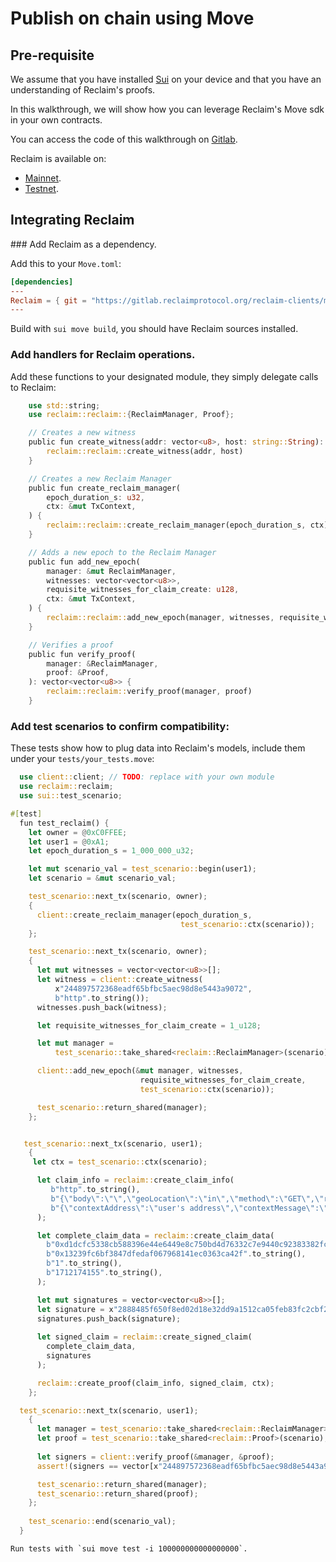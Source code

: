 
# Publish on chain using Move   

## Pre-requisite

We assume that you have installed [Sui](https://move-book.com/before-we-begin/install-sui.html) on your device and that you have an understanding of Reclaim's proofs.

In this walkthrough, we will show how you can leverage Reclaim's Move sdk in your own contracts.

You can access the code of this walkthrough on [Gitlab](https://gitlab.reclaimprotocol.org/starterpacks/reclaim-move-client).

Reclaim is available on:

- [Mainnet](https://suivision.xyz/package/0xbfd81ff7150e0e85be1daab249353b887f78b9b076c78675a8b09311e4cd2089).
- [Testnet](https://suiscan.xyz/testnet/object/0xa8898b110c2295a3d9b12c2f69a3c4e53eaae6743bb2bf5bfcaf2232133f5855/txs).

## Integrating Reclaim

<Steps>
### Add Reclaim as a dependency.

Add this to your `Move.toml`:


```toml
[dependencies]
---
Reclaim = { git = "https://gitlab.reclaimprotocol.org/reclaim-clients/move-sdk.git", rev = "main" }
---
```

Build with `sui move build`, you should have Reclaim sources installed.

### Add handlers for Reclaim operations.

Add these functions to your designated module, they simply delegate calls to Reclaim:

```rust
    use std::string;
    use reclaim::reclaim::{ReclaimManager, Proof};

    // Creates a new witness
    public fun create_witness(addr: vector<u8>, host: string::String): vector<u8> {
        reclaim::reclaim::create_witness(addr, host)
    }

    // Creates a new Reclaim Manager
    public fun create_reclaim_manager(
        epoch_duration_s: u32,
        ctx: &mut TxContext,
    ) {
        reclaim::reclaim::create_reclaim_manager(epoch_duration_s, ctx)
    }

    // Adds a new epoch to the Reclaim Manager
    public fun add_new_epoch(
        manager: &mut ReclaimManager,
        witnesses: vector<vector<u8>>,
        requisite_witnesses_for_claim_create: u128,
        ctx: &mut TxContext,
    ) {
        reclaim::reclaim::add_new_epoch(manager, witnesses, requisite_witnesses_for_claim_create, ctx)       
    }

    // Verifies a proof
    public fun verify_proof(
        manager: &ReclaimManager,
        proof: &Proof,
    ): vector<vector<u8>> {
        reclaim::reclaim::verify_proof(manager, proof)       
    }
```

### Add test scenarios to confirm compatibility:

These tests show how to plug data into Reclaim's models, include them under your `tests/your_tests.move`:

```rust
  use client::client; // TODO: replace with your own module
  use reclaim::reclaim;
  use sui::test_scenario;

#[test]
  fun test_reclaim() {
    let owner = @0xC0FFEE;
    let user1 = @0xA1;
    let epoch_duration_s = 1_000_000_u32;

    let mut scenario_val = test_scenario::begin(user1);
    let scenario = &mut scenario_val;

    test_scenario::next_tx(scenario, owner);
    {
      client::create_reclaim_manager(epoch_duration_s,
                                      test_scenario::ctx(scenario));
    };

    test_scenario::next_tx(scenario, owner);
    {
      let mut witnesses = vector<vector<u8>>[];
      let witness = client::create_witness(
          x"244897572368eadf65bfbc5aec98d8e5443a9072",
          b"http".to_string());
      witnesses.push_back(witness);

      let requisite_witnesses_for_claim_create = 1_u128;

      let mut manager =
          test_scenario::take_shared<reclaim::ReclaimManager>(scenario);

      client::add_new_epoch(&mut manager, witnesses,
                             requisite_witnesses_for_claim_create,
                             test_scenario::ctx(scenario));

      test_scenario::return_shared(manager);
    };


   test_scenario::next_tx(scenario, user1);
    {
     let ctx = test_scenario::ctx(scenario);

      let claim_info = reclaim::create_claim_info(
         b"http".to_string(),
         b"{\"body\":\"\",\"geoLocation\":\"in\",\"method\":\"GET\",\"responseMatches\":[{\"type\":\"regex\",\"value\":\"_steamid\\\">Steam ID: (?<CLAIM_DATA>.*)</div>\"}],\"responseRedactions\":[{\"jsonPath\":\"\",\"regex\":\"_steamid\\\">Steam ID: (?<CLAIM_DATA>.*)</div>\",\"xPath\":\"id(\\\"responsive_page_template_content\\\")/div[@class=\\\"page_header_ctn\\\"]/div[@class=\\\"page_content\\\"]/div[@class=\\\"youraccount_steamid\\\"]\"}],\"url\":\"https://store.steampowered.com/account/\"}".to_string(),
         b"{\"contextAddress\":\"user's address\",\"contextMessage\":\"for acmecorp.com on 1st january\",\"extractedParameters\":{\"CLAIM_DATA\":\"76561199601812329\"},\"providerHash\":\"0xffd5f761e0fb207368d9ebf9689f077352ab5d20ae0a2c23584c2cd90fc1b1bf\"}".to_string()
      );

      let complete_claim_data = reclaim::create_claim_data(
        b"0xd1dcfc5338cb588396e44e6449e8c750bd4d76332c7e9440c92383382fced0fd".to_string(),
        b"0x13239fc6bf3847dfedaf067968141ec0363ca42f".to_string(),
        b"1".to_string(),
        b"1712174155".to_string(),
      );

      let mut signatures = vector<vector<u8>>[];
      let signature = x"2888485f650f8ed02d18e32dd9a1512ca05feb83fc2cbf2df72fd8aa4246c5ee541fa53875c70eb64d3de9143446229a250c7a762202b7cc289ed31b74b31c811c";
      signatures.push_back(signature);
      
      let signed_claim = reclaim::create_signed_claim(
        complete_claim_data,
        signatures
      );

      reclaim::create_proof(claim_info, signed_claim, ctx);
    };

  test_scenario::next_tx(scenario, user1);
    {
      let manager = test_scenario::take_shared<reclaim::ReclaimManager>(scenario);
      let proof = test_scenario::take_shared<reclaim::Proof>(scenario);
      
      let signers = client::verify_proof(&manager, &proof);
      assert!(signers == vector[x"244897572368eadf65bfbc5aec98d8e5443a9072"], 0);

      test_scenario::return_shared(manager);
      test_scenario::return_shared(proof);
    };
    
    test_scenario::end(scenario_val);
  }
```

    Run tests with `sui move test -i 100000000000000000`.

</Steps>
